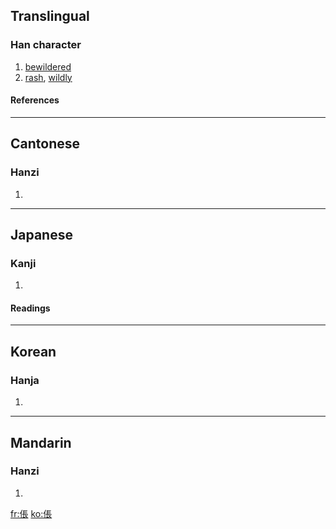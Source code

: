 {{see|伥}}

==Translingual==
===Han character===
{{Han char|rad=人|as=08|sn=10|four=2123<sub>2</sub>|canj=人尸一女 (OSMV)}}
# [[bewildered]]
# [[rash]], [[wildly]]
====References====
{{Han ref|kx=0106.270|dkj=00742|dj=0227.100|hdz=10170.040|uh=5000|ud=20480|bh=ADCE|bd=44494}}
----
==Cantonese==
===Hanzi===
{{yue-hanzi|jyut=|y=cheung1, jaang1}}
# {{defn|Cantonese}}
----
==Japanese==
===Kanji===
{{ja-kanji|grade=|rs=人08}}
# {{defn|Japanese}} 
====Readings====
{{ja-readings|on=[[ちょう]] (chō), [[とう]] (tō), [[じょう]] (jō)|kun=[[くるう]] (kuruu), [[たおれる]] (taoreru)}}
----
==Korean==
===Hanja===
{{ko-hanja|hangeul=창|rv=chang|mr=ch'ang}}
# {{defn|Korean}}
----
==Mandarin==
===Hanzi===
{{cmn-hanzi|sim=伥|pin=[[chāng]] (chang1)|wg=ch'ang<sup>1</sup>}}
# {{defn|Mandarin}}

[[fr:倀]]
[[ko:倀]]